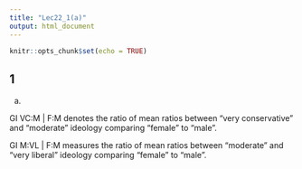 ---
title: "Lec22_1(a)"
output: html_document
---

```{r setup, include=FALSE}
knitr::opts_chunk$set(echo = TRUE)
```

## 1

(a)

GI VC:M | F:M denotes the ratio of mean ratios between "very conservative" and "moderate" ideology comparing "female" to "male". 

GI M:VL | F:M measures the ratio of mean ratios between "moderate" and "very liberal" ideology comparing "female" to "male".  

